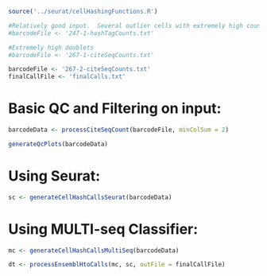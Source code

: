 ```r

source('../seurat/cellHashingFunctions.R')

#Relatively good input.  Several outlier cells with extremely high counts.
#barcodeFile <- '247-1-hashTagCounts.txt'

#Extremely high doublets
#barcodeFile <- '267-1-citeSeqCounts.txt'

barcodeFile <- '267-2-citeSeqCounts.txt'
finalCallFile <- 'finalCalls.txt'

```

# Basic QC and Filtering on input:

```r

barcodeData <- processCiteSeqCount(barcodeFile, minColSum = 2)

generateQcPlots(barcodeData)


```


# Using Seurat:

```r


sc <- generateCellHashCallsSeurat(barcodeData)


```

# Using MULTI-seq Classifier:

```r


mc <- generateCellHashCallsMultiSeq(barcodeData)


```



```r

dt <- processEnsemblHtoCalls(mc, sc, outFile = finalCallFile)


```
